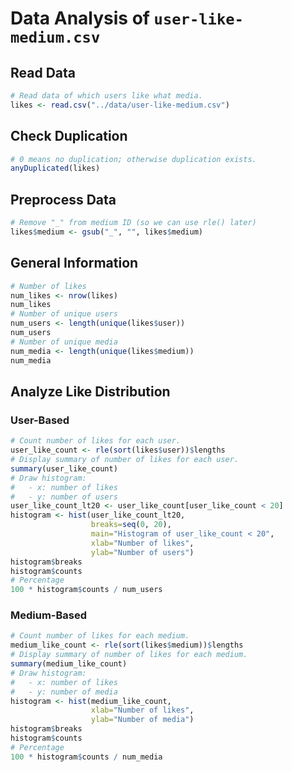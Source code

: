 Data Analysis of `user-like-medium.csv`
========================================================

## Read Data
```r
# Read data of which users like what media.
likes <- read.csv("../data/user-like-medium.csv")
```

## Check Duplication
```r
# 0 means no duplication; otherwise duplication exists.
anyDuplicated(likes)
```

## Preprocess Data
```r
# Remove "_" from medium ID (so we can use rle() later)
likes$medium <- gsub("_", "", likes$medium)
```

## General Information
```r
# Number of likes
num_likes <- nrow(likes)
num_likes
# Number of unique users
num_users <- length(unique(likes$user))
num_users
# Number of unique media
num_media <- length(unique(likes$medium))
num_media
```

## Analyze Like Distribution
### User-Based
```r
# Count number of likes for each user.
user_like_count <- rle(sort(likes$user))$lengths
# Display summary of number of likes for each user.
summary(user_like_count)
# Draw histogram:
#   - x: number of likes
#   - y: number of users
user_like_count_lt20 <- user_like_count[user_like_count < 20]
histogram <- hist(user_like_count_lt20,
                  breaks=seq(0, 20),
                  main="Histogram of user_like_count < 20",
                  xlab="Number of likes",
                  ylab="Number of users")
histogram$breaks
histogram$counts
# Percentage
100 * histogram$counts / num_users
```

### Medium-Based
```r
# Count number of likes for each medium.
medium_like_count <- rle(sort(likes$medium))$lengths
# Display summary of number of likes for each medium.
summary(medium_like_count)
# Draw histogram:
#   - x: number of likes
#   - y: number of media
histogram <- hist(medium_like_count,
                  xlab="Number of likes",
                  ylab="Number of media")
histogram$breaks
histogram$counts
# Percentage
100 * histogram$counts / num_media
```